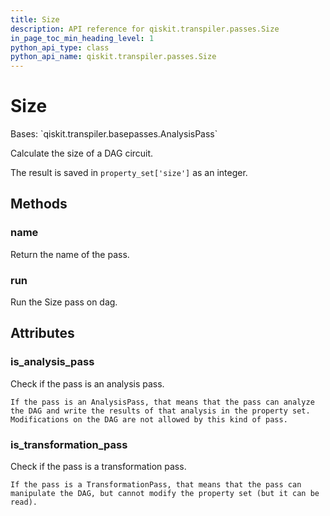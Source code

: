 ```yaml
---
title: Size
description: API reference for qiskit.transpiler.passes.Size
in_page_toc_min_heading_level: 1
python_api_type: class
python_api_name: qiskit.transpiler.passes.Size
---
```


# Size

<Class id="qiskit.transpiler.passes.Size" isDedicatedPage={true} github="https://github.com/qiskit/qiskit/tree/stable/0.20/qiskit/transpiler/passes/analysis/size.py" signature="Size(*args, **kwargs)" modifiers="class">
  Bases: `qiskit.transpiler.basepasses.AnalysisPass`

  Calculate the size of a DAG circuit.

  The result is saved in `property_set['size']` as an integer.

  ## Methods

  ### name

  <Function id="qiskit.transpiler.passes.Size.name" signature="Size.name()">
    Return the name of the pass.
  </Function>

  ### run

  <Function id="qiskit.transpiler.passes.Size.run" signature="Size.run(dag)">
    Run the Size pass on dag.
  </Function>

  ## Attributes

  ### is\_analysis\_pass

  <Attribute id="qiskit.transpiler.passes.Size.is_analysis_pass">
    Check if the pass is an analysis pass.

    If the pass is an AnalysisPass, that means that the pass can analyze the DAG and write the results of that analysis in the property set. Modifications on the DAG are not allowed by this kind of pass.
  </Attribute>

  ### is\_transformation\_pass

  <Attribute id="qiskit.transpiler.passes.Size.is_transformation_pass">
    Check if the pass is a transformation pass.

    If the pass is a TransformationPass, that means that the pass can manipulate the DAG, but cannot modify the property set (but it can be read).
  </Attribute>
</Class>

